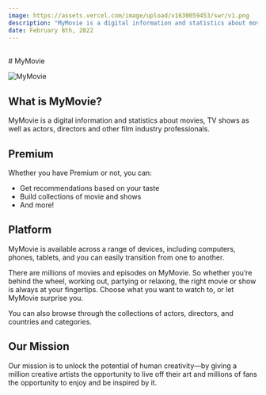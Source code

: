 ```yaml
---
image: https://assets.vercel.com/image/upload/v1630059453/swr/v1.png
description: "MyMovie is a digital information and statistics about movies, TV shows as well as actors, directors and other film industry professionals."
date: February 8th, 2022
---
```



<br/>
# MyMovie

<Authors date="February 8th, 2023">
	<Author name="Wahid Ari" link="https://github.com/wahidari" />
</Authors>

![MyMovie](/demo.png)

## What is MyMovie?

MyMovie is a digital information and statistics about movies, TV shows as well as actors, directors and other film industry professionals.

## Premium 

Whether you have Premium or not, you can:
- Get recommendations based on your taste
- Build collections of movie and shows
- And more!

## Platform

MyMovie is available across a range of devices, including computers, phones, tablets, 
and you can easily transition from one to another.

There are millions of movies and episodes on MyMovie. So whether you’re behind the wheel, working out, partying or relaxing, 
the right movie or show is always at your fingertips. Choose what you want to watch to, or let MyMovie surprise you.

<Callout>
  You can also browse through the collections of actors, directors, and countries and categories.
</Callout>

## Our Mission

Our mission is to unlock the potential of human creativity—by giving a million creative artists 
the opportunity to live off their art and millions of fans the opportunity to enjoy and be inspired by it.